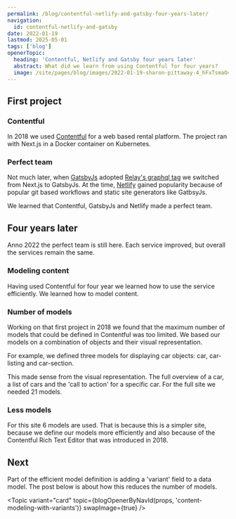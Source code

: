 ```yaml
---
permalink: /blog/contentful-netlify-and-gatsby-four-years-later/
navigation:
  id: contentful-netlify-and-gatsby
date: 2022-01-19
lastmod: 2025-05-01
tags: ['blog']
openerTopic:
  heading: 'Contentful, Netlify and Gatsby four years later'
  abstract: What did we learn from using Contentful for four years?
  image: /site/pages/blog/images/2022-01-19-sharon-pittaway-4_hFxTsmaO4-unsplash.jpg
---
```



## First project

### Contentful

In 2018 we used [Contentful](https://www.contentful.com) for a web based rental
platform. The project ran with Next.js in a Docker container on Kubernetes.

### Perfect team

Not much later, when [GatsbyJs](https://www.gatsbyjs.com) adopted [Relay's
graphql tag](https://relay.dev/docs/guides/compiler/) we switched from Next.js
to GatsbyJs. At the time, [Netlify](https://www.netlify.com) gained popularity
because of popular git based workflows and static site generators like GatbsyJs.

We learned that Contentful, GatsbyJs and Netlify made a perfect team.

<Picture className="s-block-space u-block-space-s" src="/site/pages/blog/images/2022-01-19-Contentful-Gatsby-Netlify.png" />

## Four years later

Anno 2022 the perfect team is still here. Each service improved, but overall the
services remain the same.

### Modeling content

Having used Contentful for four year we learned how to use the service
efficiently. We learned how to model content.

### Number of models

Working on that first project in 2018 we found that the maximum number of models
that could be defined in Contentful was too limited. We based our models on a
combination of objects and their visual representation.

For example, we defined three models for displaying car objects: car,
car-listing and car-section.

This made sense from the visual representation. The full overview of a car, a
list of cars and the 'call to action' for a specific car. For the full site we
needed 21 models.

### Less models

For this site 6 models are used. That is because this is a simpler site, because
we define our models more efficiently and also because of the Contentful Rich
Text Editor that was introduced in 2018.

## Next

Part of the efficient model definition is adding a 'variant' field to a data
model. The post below is about how this reduces the number of models.

<Topic
  variant="card"
  topic={blogOpenerByNavId(props, 'content-modeling-with-variants')}
  swapImage={true}
/>
